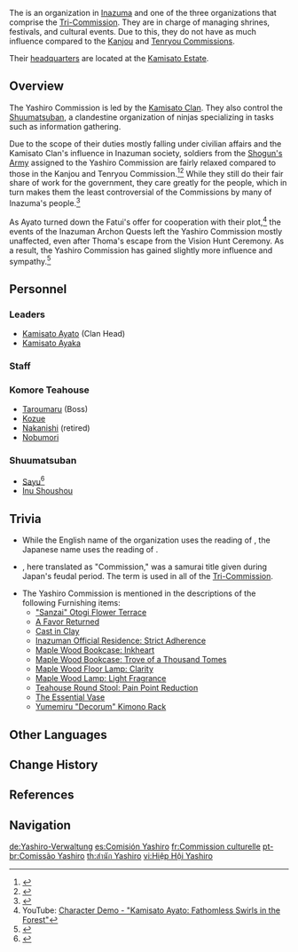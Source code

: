 {{Faction Infobox
|image        = Yashiro Commission.png
|region       = Inazuma
|leader       = 
* [[Kamisato Ayato]] (commissioner)
* [[Kamisato Clan]] (leading faction)
|affiliation  = 
* [[Inazuma Shogunate]]
* [[Tri-Commission]]
}}

The {{Lang|'''Yashiro Commission'''|ja=社奉行|ja_rm=Sha-bugyou}} is an organization in [[Inazuma]] and one of the three organizations that comprise the [[Tri-Commission]]. They are in charge of managing shrines, festivals, and cultural events. Due to this, they do not have as much influence compared to the [[Kanjou Commission|Kanjou]] and [[Tenryou Commission]]s.

Their [[Yashiro Commission Headquarters|headquarters]] are located at the [[Kamisato Estate]].

==Overview==
The Yashiro Commission is led by the [[Kamisato Clan]]. They also control the [[Shuumatsuban]], a clandestine organization of ninjas specializing in tasks such as information gathering.

Due to the scope of their duties mostly falling under civilian affairs and the Kamisato Clan's influence in Inazuman society, soldiers from the [[Shogun's Army]] assigned to the Yashiro Commission are fairly relaxed compared to those in the Kanjou and Tenryou Commission.<ref>{{Ref/NPC|Hirano}}</ref><ref>{{Ref/NPC|Hirotatsu}}</ref> While they still do their fair share of work for the government, they care greatly for the people, which in turn makes them the least controversial of the Commissions by many of Inazuma's people.<ref>{{Ref/NPC|Toda}}</ref>

As Ayato turned down the Fatui's offer for cooperation with their plot,<ref>YouTube: [https://youtu.be/KxMs7IsSTgs Character Demo - "Kamisato Ayato: Fathomless Swirls in the Forest"]</ref> the events of the Inazuman Archon Quests left the Yashiro Commission mostly unaffected, even after Thoma's escape from the Vision Hunt Ceremony. As a result, the Yashiro Commission has gained slightly more influence and sympathy.<ref>{{Ref/NPC|Nagaoka Hidemitsu|c=after completing Omnipresence Over Mortals}}</ref>

==Personnel==
===Leaders===
* [[Kamisato Ayato]] (Clan Head)
* [[Kamisato Ayaka]]

===Staff===
{{column|2|
* [[Furusawa]]
* [[Hirano]]
* [[Hirohiko|Hirojiko]]
* [[Hirotatsu]]
* [[Kazumasa]]
* [[Madarame Hyakubei]]
* [[Ogawa]]
* [[Takami]]
* [[Thoma]]
}}

===Komore Teahouse===
{{Main|Komore Teahouse}}
* [[Taroumaru]] (Boss)
* [[Kozue]]
* [[Nakanishi]] (retired)
* [[Nobumori]]

===Shuumatsuban===
{{Main|Shuumatsuban}}
* [[Sayu]]<ref>{{Ref/NPC|Kano Nana}}</ref>
* [[Inu Shoushou]]

==Trivia==
* While the English name of the organization uses the ''{{w|kun'yomi}}'' reading of {{Lang|mini=1|ja=社|ja_rm=yashiro}}, the Japanese name uses the ''{{w|on'yomi}}'' reading of {{Lang|mini=1|ja=社|ja_rm=sha}}.
* {{Lang|''{{w|Bugyō|Bugyou}}''|ja=奉行}}, here translated as "Commission," was a samurai title given during Japan's feudal period. The term is used in all of the [[Tri-Commission]].
* The Yashiro Commission is mentioned in the descriptions of the following Furnishing items:
** [["Sanzai" Otogi Flower Terrace]]
** [[A Favor Returned]]
** [[Cast in Clay]]
** [[Inazuman Official Residence: Strict Adherence]]
** [[Maple Wood Bookcase: Inkheart]]
** [[Maple Wood Bookcase: Trove of a Thousand Tomes]]
** [[Maple Wood Floor Lamp: Clarity]]
** [[Maple Wood Lamp: Light Fragrance]]
** [[Teahouse Round Stool: Pain Point Reduction]]
** [[The Essential Vase]]
** [[Yumemiru "Decorum" Kimono Rack]]

==Other Languages==
{{Other Languages
|en      = Yashiro Commission
|zhs     = 社奉行
|zhs_rm  = Shè-fèngxíng
|zht     = 社奉行
|zht_rm  = Shè-fèngxíng
|zh_tl   = Bugyou of Shrines{{Sino|zh|ja}}
|ja      = {{Rubi|社|しゃ|奉|ぶ|行|ぎょう}}
|ja_rm   = Sha-bugyou<ref>{{Ref/Quest|Confessions of an Outlander|note=Japanese Voice-Over}}</ref>
|ja_tl   = {{w|Bugyō|Bugyou}} of Shrines
|ko      = 야시로 {{tt|봉행|奉行}}
|ko_rm   = Yasiro Bonghaeng
|ko_tl   = Yashiro Bugyou
|es      = Comisión Yashiro
|es_tl   = Yashiro Commission
|fr      = Commission culturelle
|fr_tl   = Cultural Commission
|ru      = Комиссия Ясиро
|ru_tl   = Yashiro Commission
|th      = สำนัก Yashiro
|th_rm   = Sam-nak Yashiro
|th_tl   = Yashiro Office
|vi      = {{tt|Hiệp Hội|協會}} Yashiro
|vi_tl   = Yashiro Association
|de      = Yashiro-Verwaltung
|de_tl   = Yashiro Administration
|id      = Yashiro Commission
|pt      = Comissão Yashiro
|pt_tl   = Yashiro Commission
|tr      = 
|tr_tl   = 
|it      = 
|it_tl   = 
}}

==Change History==
{{Change History|introduced=2.0}}

==References==
{{Reflist|2}}

==Navigation==
{{Faction Navbox}}

[[de:Yashiro-Verwaltung]]
[[es:Comisión Yashiro]]
[[fr:Commission culturelle]]
[[pt-br:Comissão Yashiro]]
[[th:สำนัก Yashiro]]
[[vi:Hiệp Hội Yashiro]]